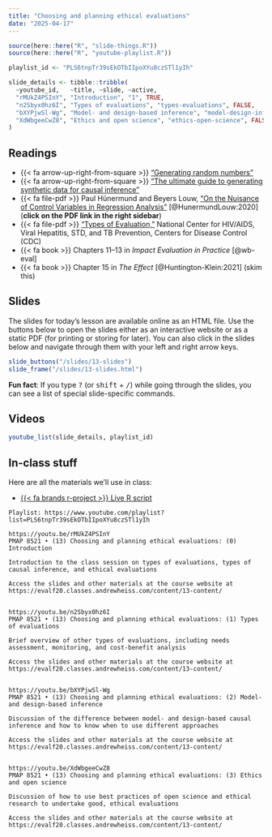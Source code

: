 ```yaml
---
title: "Choosing and planning ethical evaluations"
date: "2025-04-17"
---
```


```r
source(here::here("R", "slide-things.R"))
source(here::here("R", "youtube-playlist.R"))

playlist_id <- "PLS6tnpTr39sEkOTbIIpoXYu8czSTl1yIh"

slide_details <- tibble::tribble(
  ~youtube_id,   ~title, ~slide, ~active,
  "rMUkZ4PSInY", "Introduction", "1", TRUE,
  "n2Sbyx0hz6I", "Types of evaluations", "types-evaluations", FALSE,
  "bXYPjwSl-Wg", "Model- and design-based inference", "model-design-inference", FALSE,
  "XdWbgeeCwZ8", "Ethics and open science", "ethics-open-science", FALSE
)
```

## Readings

- {{< fa arrow-up-right-from-square >}} ["Generating random numbers"](/example/random-numbers.qmd)
- {{< fa arrow-up-right-from-square >}} ["The ultimate guide to generating synthetic data for causal inference"](/example/synthetic-data.qmd)
- {{< fa file-pdf >}} Paul Hünermund and Beyers Louw, ["On the Nuisance of Control Variables in Regression Analysis"](https://arxiv.org/abs/2005.10314) [@HunermundLouw:2020] (**click on the PDF link in the right sidebar**)
- {{< fa file-pdf >}} ["Types of Evaluation,"](https://www.cdc.gov/std/Program/pupestd/Types%20of%20Evaluation.pdf) National Center for HIV/AIDS, Viral Hepatitis, STD, and TB Prevention, Centers for Disease Control (CDC)
- {{< fa book >}} Chapters 11–13 in *Impact Evaluation in Practice* [@wb-eval]
- {{< fa book >}} Chapter 15 in *The Effect* [@Huntington-Klein:2021] (skim this)


## Slides

The slides for today's lesson are available online as an HTML file. Use the buttons below to open the slides either as an interactive website or as a static PDF (for printing or storing for later). You can also click in the slides below and navigate through them with your left and right arrow keys.

```r
slide_buttons("/slides/13-slides")
slide_frame("/slides/13-slides.html")
```

:::{.callout-tip}
**Fun fact**: If you type <kbd>?</kbd> (or <kbd>shift</kbd> + <kbd>/</kbd>) while going through the slides, you can see a list of special slide-specific commands.
:::


## Videos

```r
youtube_list(slide_details, playlist_id)
```

:::: {.content-hidden}

## In-class stuff

Here are all the materials we'll use in class:

- [{{< fa brands r-project >}} Live R script](https://www.dropbox.com/scl/fi/xgkpdrl2wkvhzzb07ug20/synthetic-data-sp25.R?rlkey=raztir0xttlyhs38e08jdgak0&dl=0)

::::

```verbatim
Playlist: https://www.youtube.com/playlist?list=PLS6tnpTr39sEkOTbIIpoXYu8czSTl1yIh

https://youtu.be/rMUkZ4PSInY
PMAP 8521 • (13) Choosing and planning ethical evaluations: (0) Introduction

Introduction to the class session on types of evaluations, types of causal inference, and ethical evaluations

Access the slides and other materials at the course website at https://evalf20.classes.andrewheiss.com/content/13-content/


https://youtu.be/n2Sbyx0hz6I
PMAP 8521 • (13) Choosing and planning ethical evaluations: (1) Types of evaluations

Brief overview of other types of evaluations, including needs assessment, monitoring, and cost-benefit analysis

Access the slides and other materials at the course website at https://evalf20.classes.andrewheiss.com/content/13-content/

  
https://youtu.be/bXYPjwSl-Wg
PMAP 8521 • (13) Choosing and planning ethical evaluations: (2) Model- and design-based inference

Discussion of the difference between model- and design-based causal inference and how to know when to use different approaches

Access the slides and other materials at the course website at https://evalf20.classes.andrewheiss.com/content/13-content/
  
  
https://youtu.be/XdWbgeeCwZ8
PMAP 8521 • (13) Choosing and planning ethical evaluations: (3) Ethics and open science

Discussion of how to use best practices of open science and ethical research to undertake good, ethical evaluations

Access the slides and other materials at the course website at https://evalf20.classes.andrewheiss.com/content/13-content/
```
